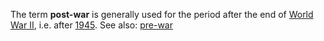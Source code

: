 
The term '''post-war''' is generally used for the period after the end of [[World War II]], i.e. after [[1945]]. See also: [[pre-war]]
